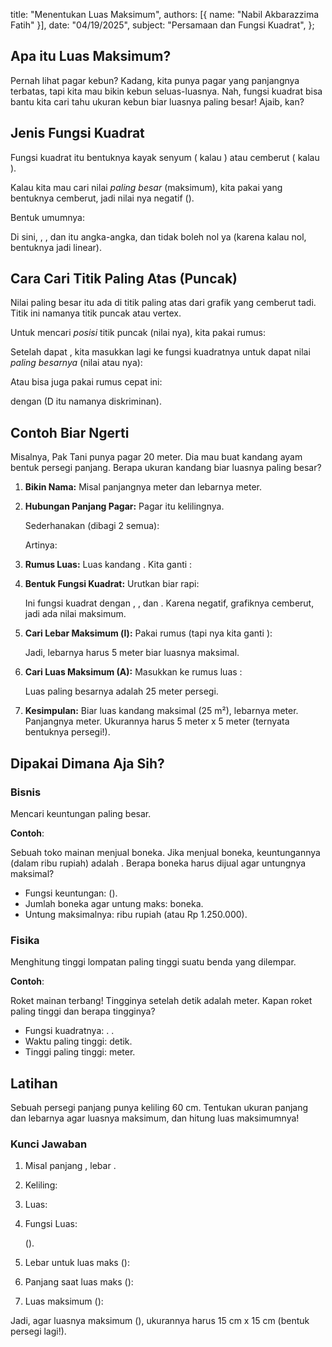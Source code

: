   title: "Menentukan Luas Maksimum",
  authors: [{ name: "Nabil Akbarazzima Fatih" }],
  date: "04/19/2025",
  subject: "Persamaan dan Fungsi Kuadrat",
};

## Apa itu Luas Maksimum?

Pernah lihat pagar kebun? Kadang, kita punya pagar yang panjangnya terbatas, tapi kita mau bikin kebun seluas-luasnya. Nah, fungsi kuadrat bisa bantu kita cari tahu ukuran kebun biar luasnya paling besar! Ajaib, kan?

## Jenis Fungsi Kuadrat

Fungsi kuadrat itu bentuknya kayak senyum (<InlineMath math="ax^2 + bx + c" /> kalau <InlineMath math="a > 0" />) atau cemberut (<InlineMath math="ax^2 + bx + c" /> kalau <InlineMath math="a < 0" />).

Kalau kita mau cari nilai _paling besar_ (maksimum), kita pakai yang bentuknya cemberut, jadi nilai <InlineMath math="a" /> nya negatif (<InlineMath math="a < 0" />).

Bentuk umumnya:

<BlockMath math="f(x) = ax^2 + bx + c" />

Di sini, <InlineMath math="a" />, <InlineMath math="b" />, dan <InlineMath math="c" /> itu
angka-angka, dan <InlineMath math="a" /> tidak boleh nol ya (karena kalau nol, bentuknya jadi linear).

## Cara Cari Titik Paling Atas (Puncak)

Nilai paling besar itu ada di titik paling atas dari grafik yang cemberut tadi. Titik ini namanya titik puncak atau vertex.

Untuk mencari _posisi_ titik puncak (nilai <InlineMath math="x" /> nya), kita pakai rumus:

<BlockMath math="x_p = -\frac{b}{2a}" />

Setelah dapat <InlineMath math="x_p" />, kita masukkan lagi ke fungsi kuadratnya untuk dapat nilai _paling besarnya_ (nilai <InlineMath math="y" /> atau <InlineMath math="f(x)" /> nya):

<BlockMath math="y_p = f(x_p) = a(x_p)^2 + b(x_p) + c" />

Atau bisa juga pakai rumus cepat ini:

<BlockMath math="y_p = -\frac{D}{4a}" />

dengan <InlineMath math="D = b^2 - 4ac" /> (D itu namanya diskriminan).

## Contoh Biar Ngerti

Misalnya, Pak Tani punya pagar 20 meter. Dia mau buat kandang ayam bentuk persegi panjang. Berapa ukuran kandang biar luasnya paling besar?

1.  **Bikin Nama:** Misal panjangnya <InlineMath math="p" /> meter dan lebarnya <InlineMath math="l" /> meter.
2.  **Hubungan Panjang Pagar:** Pagar itu kelilingnya.

    <BlockMath math="2p + 2l = 20" />

    Sederhanakan (dibagi 2 semua):

    <BlockMath math="p + l = 10" />

    Artinya:

    <BlockMath math="p = 10 - l" />

3.  **Rumus Luas:** Luas kandang <InlineMath math="A = p \times l" />. Kita ganti <InlineMath math="p" />:

    <div className="flex flex-col gap-4">
      <BlockMath math="A(l) = (10 - l) \times l" />
      <BlockMath math="A(l) = 10l - l^2" />
    </div>

4.  **Bentuk Fungsi Kuadrat:** Urutkan biar rapi:

    <BlockMath math="A(l) = -l^2 + 10l" />

    Ini fungsi kuadrat dengan <InlineMath math="a = -1" />, <InlineMath math="b = 10" /> , dan <InlineMath math="c = 0" />. Karena <InlineMath math="a" /> negatif, grafiknya cemberut, jadi ada nilai maksimum.

5.  **Cari Lebar Maksimum (l):** Pakai rumus <InlineMath math="x_p = -b / (2a)" /> (tapi <InlineMath math="x" /> nya kita ganti <InlineMath math="l" />):

    <BlockMath math="l_p = -\frac{b}{2a} = -\frac{10}{2 \times (-1)} = -\frac{10}{-2} = 5" />

    Jadi, lebarnya harus 5 meter biar luasnya maksimal.

6.  **Cari Luas Maksimum (A):** Masukkan <InlineMath math="l = 5" /> ke rumus luas <InlineMath math="A(l) = 10l - l^2" />:

    <BlockMath math="A(5) = 10(5) - (5)^2 = 50 - 25 = 25" />

    Luas paling besarnya adalah 25 meter persegi.

7.  **Kesimpulan:** Biar luas kandang maksimal (25 m²), lebarnya <InlineMath math="l=5" /> meter. Panjangnya <InlineMath math="p = 10 - l = 10 - 5 = 5" /> meter. Ukurannya harus 5 meter x 5 meter (ternyata bentuknya persegi!).

## Dipakai Dimana Aja Sih?

### Bisnis

Mencari keuntungan paling besar.

**Contoh**:

Sebuah toko mainan menjual boneka. Jika menjual <InlineMath math="x" /> boneka, keuntungannya (dalam ribu rupiah) adalah <InlineMath math="K(x) = 100x - 2x^2" />. Berapa boneka harus dijual agar untungnya maksimal?

- Fungsi keuntungan: <InlineMath math="K(x) = -2x^2 + 100x" /> (<InlineMath math="a=-2, b=100" />).
- Jumlah boneka agar untung maks: <InlineMath math="x_p = -b / (2a) = -100 / (2 \times -2) = -100 / -4 = 25" /> boneka.
- Untung maksimalnya: <InlineMath math="K(25) = 100(25) - 2(25^2) = 2500 - 2(625) = 2500 - 1250 = 1250" /> ribu rupiah (atau Rp 1.250.000).

### Fisika

Menghitung tinggi lompatan paling tinggi suatu benda yang dilempar.

**Contoh**:

Roket mainan terbang! Tingginya setelah <InlineMath math="t" /> detik adalah <InlineMath math="h(t) = 40t - 5t^2" /> meter. Kapan roket paling tinggi dan berapa tingginya?

- Fungsi kuadratnya: <InlineMath math="h(t) = -5t^2 + 40t" />. <InlineMath math="a = -5, b = 40" />.
- Waktu paling tinggi: <InlineMath math="t_p = -b / (2a) = -40 / (2 \times -5) = -40 / -10 = 4" /> detik.
- Tinggi paling tinggi: <InlineMath math="h(4) = 40(4) - 5(4^2) = 160 - 5(16) = 160 - 80 = 80" /> meter.

## Latihan

Sebuah persegi panjang punya keliling 60 cm. Tentukan ukuran panjang dan lebarnya agar luasnya maksimum, dan hitung luas maksimumnya!

### Kunci Jawaban

1.  Misal panjang <InlineMath math="p" />, lebar <InlineMath math="l" />.
2.  Keliling:

    <div className="flex flex-col gap-4">
      <BlockMath math="2p + 2l = 60" />
      <BlockMath math="p + l = 30" />
      <BlockMath math="p = 30 - l" />
    </div>

3.  Luas:

    <div className="flex flex-col gap-4">
      <BlockMath math="L(l) = p \times l = (30 - l)l" />
      <BlockMath math="L(l) = 30l - l^2" />
    </div>

4.  Fungsi Luas:

    <BlockMath math="L(l) = -l^2 + 30l" />

    (<InlineMath math="a = -1, b = 30" />).

5.  Lebar untuk luas maks (<InlineMath math="l_p" />):

    <BlockMath math="l_p = -b / (2a) = -30 / (2 \times -1) = -30 / -2 = 15 \text{ cm}" />

6.  Panjang saat luas maks (<InlineMath math="p" />):

    <BlockMath math="p = 30 - l = 30 - 15 = 15 \text{ cm}" />

7.  Luas maksimum (<InlineMath math="L_{maks}" />):

    <BlockMath math="L(15) = 30(15) - (15)^2 = 450 - 225 = 225 \text{ cm}^2" />

Jadi, agar luasnya maksimum (<InlineMath math="L_{maks} = 225 \text{ cm}^2" />), ukurannya harus 15 cm x 15 cm (bentuk persegi lagi!).
